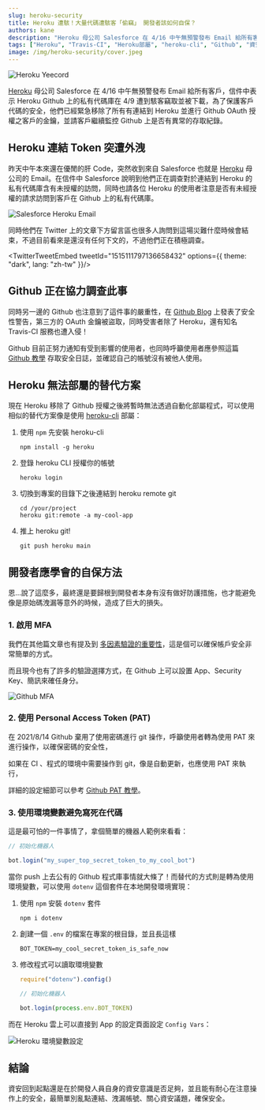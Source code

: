 ---
slug: heroku-security
title: Heroku 遭駭！大量代碼遭駭客「偷竊」 開發者該如何自保？
authors: kane
description: "Heroku 母公司 Salesforce 在 4/16 中午無預警發布 Email 給所有客戶，信件中表示 Heroku Github 上的私有代碼庫在 4/9 遭到駭客竊取並被下載，為了保護客戶代碼的安全，他們已經緊急移除了所有有連結到 Heroku 並進行 Github OAuth 授權之客戶的金鑰，並請客戶繼續監控 Github 上是否有異常的存取紀錄。"
tags: ["Heroku", "Travis-CI", "Heroku部屬", "heroku-cli", "Github", "資安", "OAuth"]
image: /img/heroku-security/cover.jpeg
---


![Heroku Yeecord](/img/heroku-security/cover.jpeg)

[Heroku](https://www.heroku.com/) 母公司 Salesforce 在 4/16 中午無預警發布 Email 給所有客戶，信件中表示 Heroku Github 上的私有代碼庫在 4/9 遭到駭客竊取並被下載，為了保護客戶代碼的安全，他們已經緊急移除了所有有連結到 Heroku 並進行 Github OAuth 授權之客戶的金鑰，並請客戶繼續監控 Github 上是否有異常的存取紀錄。

<TOCInline toc={toc}/>

<!--truncate-->

## Heroku 連結 Token 突遭外洩

昨天中午本來還在優閒的肝 Code，突然收到來自 Salesforce 也就是 [Heroku](https://www.heroku.com) 母公司的 Email。在信件中 Salesforce 說明到他們正在調查對於連結到 Heroku 的私有代碼庫含有未授權的訪問，同時也請各位 Heroku 的使用者注意是否有未經授權的請求訪問到客戶在 Github 上的私有代碼庫。

![Salesforce Heroku Email](/img/heroku-security/salesforce-email.png)

<Adsense/>

同時他們在 Twitter 上的文章下方留言區也很多人詢問到這場災難什麼時候會結束，不過目前看來是還沒有任何下文的，不過他們正在積極調查。

<TwitterTweetEmbed tweetId="1515111797136658432" options={{ theme: "dark", lang: "zh-tw" }}/>

## Github 正在協力調查此事

同時另一邊的 Github 也注意到了這件事的嚴重性，在 [Github Blog](https://github.blog/2022-04-15-security-alert-stolen-oauth-user-tokens/) 上發表了安全性警告，第三方的 OAuth 金鑰被盜取，同時受害者除了 Heroku，還有知名 Travis-CI 服務也遭入侵！

Github 目前正努力通知有受到影響的使用者，也同時呼籲使用者應參照這篇 [Github 教學](https://docs.github.com/en/authentication/keeping-your-account-and-data-secure/reviewing-your-security-log) 存取安全日誌，並確認自己的帳號沒有被他人使用。

## Heroku 無法部屬的替代方案

現在 Heroku 移除了 Github 授權之後將暫時無法透過自動化部屬程式，可以使用相似的替代方案像是使用 [heroku-cli](https://devcenter.heroku.com/articles/heroku-cli) 部屬：

1. 使用 `npm` 先安裝 heroku-cli

	```shell
	npm install -g heroku
	```

2. 登錄 heroku CLI 授權你的帳號

	```shell
	heroku login
	```

3. 切換到專案的目錄下之後連結到 heroku remote git

	```shell
	cd /your/project
	heroku git:remote -a my-cool-app
	```

<Adsense/>

4. 推上 heroku git!
	```shell
	git push heroku main
	```

## 開發者應學會的自保方法

恩...說了這麼多，最終還是要歸根到開發者本身有沒有做好防護措施，也才能避免像是原始碼洩漏等意外的時候，造成了巨大的損失。

### 1. 啟用 MFA

我們在其他篇文章也有提及到 [多因素驗證的重要性](/blog/discord-permissions-you-need-to-know/#啟用2FA)，這是個可以確保帳戶安全非常簡單的方式。

而且現今也有了許多的驗證選擇方式，在 Github 上可以設置 App、Security Key、簡訊來確任身分。

![Github MFA](/img/heroku-security/github-mfa.png)

### 2. 使用 Personal Access Token (PAT)

<Adsense/>

在 2021/8/14 Github 棄用了使用密碼進行 git 操作，呼籲使用者轉為使用 PAT 來進行操作，以確保密碼的安全性，

如果在 CI 、程式的環境中需要操作到 git，像是自動更新，也應使用 PAT 來執行，

詳細的設定細節可以參考 [Github PAT 教學](https://docs.github.com/en/authentication/keeping-your-account-and-data-secure/creating-a-personal-access-token)。

### 3. 使用環境變數避免寫死在代碼

這是最可怕的一件事情了，拿個簡單的機器人範例來看看：

```js
// 初始化機器人

bot.login("my_super_top_secret_token_to_my_cool_bot")
```

當你 push 上去公有的 Github 程式庫事情就大條了！而替代的方式則是轉為使用環境變數，可以使用 `dotenv` 這個套件在本地開發環境實現：

1. 使用 `npm` 安裝 `dotenv` 套件

	```shell
	npm i dotenv
	```

2. 創建一個 `.env` 的檔案在專案的根目錄，並且長這樣

	```
	BOT_TOKEN=my_cool_secret_token_is_safe_now
	```

3. 修改程式可以讀取環境變數

	```js
	require("dotenv").config()

	// 初始化機器人

	bot.login(process.env.BOT_TOKEN)
	```

而在 Heroku 雲上可以直接到 App 的設定頁面設定 `Config Vars`：

![Heroku 環境變數設定](/img/heroku-security/heroku-env.png)

## 結論

資安回到起點還是在於開發人員自身的資安意識是否足夠，並且能有耐心在注意操作上的安全，最簡單別亂點連結、洩漏帳號、關心資安議題，確保安全。

<Adsense/>